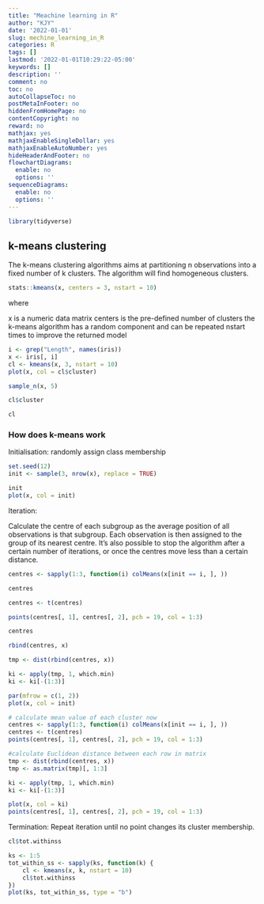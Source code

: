 ```yaml
---
title: "Meachine learning in R"
author: "KJY"
date: '2022-01-01'
slug: mechine_learning_in_R
categories: R
tags: []
lastmod: '2022-01-01T10:29:22-05:00'
keywords: []
description: ''
comment: no
toc: no
autoCollapseToc: no
postMetaInFooter: no
hiddenFromHomePage: no
contentCopyright: no
reward: no
mathjax: yes
mathjaxEnableSingleDollar: yes
mathjaxEnableAutoNumber: yes
hideHeaderAndFooter: no
flowchartDiagrams:
  enable: no
  options: ''
sequenceDiagrams:
  enable: no
  options: ''
---
```


```r
library(tidyverse)
```

## k-means clustering

The k-means clustering algorithms aims at partitioning n observations into a fixed number of k clusters. The algorithm will find homogeneous clusters.


```r
stats::kmeans(x, centers = 3, nstart = 10)
```


where

x is a numeric data matrix
centers is the pre-defined number of clusters
the k-means algorithm has a random component and can be repeated nstart times to improve the returned model

```r
i <- grep("Length", names(iris))
x <- iris[, i]
cl <- kmeans(x, 3, nstart = 10)
plot(x, col = cl$cluster)
```

```r
sample_n(x, 5)
```

```r
cl$cluster
```


```r
cl
```


### How does k-means work

Initialisation: randomly assign class membership

```r
set.seed(12)
init <- sample(3, nrow(x), replace = TRUE)

init
plot(x, col = init)
```

Iteration:

Calculate the centre of each subgroup as the average position of all observations is that subgroup.
Each observation is then assigned to the group of its nearest centre.
It’s also possible to stop the algorithm after a certain number of iterations, or once the centres move less than a certain distance.

```r

centres <- sapply(1:3, function(i) colMeans(x[init == i, ], ))

centres

centres <- t(centres)

points(centres[, 1], centres[, 2], pch = 19, col = 1:3)

centres

rbind(centres, x)

tmp <- dist(rbind(centres, x))

ki <- apply(tmp, 1, which.min)
ki <- ki[-(1:3)]
```



```r
par(mfrow = c(1, 2))
plot(x, col = init)

# calculate mean value of each cluster now
centres <- sapply(1:3, function(i) colMeans(x[init == i, ], ))
centres <- t(centres)
points(centres[, 1], centres[, 2], pch = 19, col = 1:3)

#calculate Euclidean distance between each row in matrix
tmp <- dist(rbind(centres, x))
tmp <- as.matrix(tmp)[, 1:3]

ki <- apply(tmp, 1, which.min)
ki <- ki[-(1:3)]

plot(x, col = ki)
points(centres[, 1], centres[, 2], pch = 19, col = 1:3)
```


Termination: Repeat iteration until no point changes its cluster membership.

```r
cl$tot.withinss
```


```r
ks <- 1:5
tot_within_ss <- sapply(ks, function(k) {
    cl <- kmeans(x, k, nstart = 10)
    cl$tot.withinss
})
plot(ks, tot_within_ss, type = "b")
```






